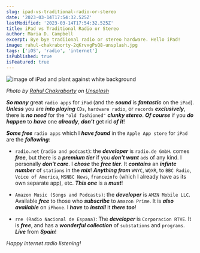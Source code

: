 ```yaml
---
slug: ipad-vs-traditional-radio-or-stereo
date: '2023-03-14T17:54:32.525Z'
lastModified: '2023-03-14T17:54:32.525Z'
title: iPad vs Traditional Radio or Stereo
author: Maria D. Campbell
excerpt: Bye bye tradiional radio or stereo hardware. Hello iPad!
image: rahul-chakraborty-2qKrvxgPsQ8-unsplash.jpg
tags: ['iOS', 'radio', 'internet']
isPublished: true
isFeatured: true
---
```


![image of iPad and plant against white background](rahul-chakraborty-2qKrvxgPsQ8-unsplash.jpg)

*Photo by [Rahul Chakraborty](https://unsplash.com/@hckmstrrahul) on [Unsplash](https://unsplash.com/photos/2qKrvxgPsQ8)*

***So many*** great `radio apps` for `iPad` (and the ***sound*** is ***fantastic*** on the `iPad`). ***Unless*** you are ***into playing*** `CDs`, `hardware radio`, or `records` ***exclusively***, there is ***no need*** for the `"old fashioned"` ***clunky stereo***. ***Of course*** if you ***do happen*** to ***have*** one ***already***, ***don't*** get rid ***of it***!

***Some free*** `radio apps` which I ***have found*** in the `Apple App store` for `iPad` are the ***following***:

- `radio.net` (`radio and podcast`): the ***developer*** is `radio.de GmbH`. comes ***free***, but there is a ***premium tier*** if you ***don't want*** `ads` of any kind. I personally ***don't care***. I ***chose*** the ***free tier***. It ***contains*** an ***infinte number*** of `stations` in the ***mix***! ***Anything from*** `WNYC`, `WQXR`, to `BBC Radio`, `Voice of America`, `MSNBC News`, `franceinfo` (which I already have as its own separate app), etc. ***This one*** is a ***must***!

- `Amazon Music (Songs and Podcasts)`: the ***developer*** is `AMZN Mobile LLC`. Available ***free*** to those who ***subscribe*** to `Amazon Prime`. It is ***also available*** on `iPhone`. I ***have*** to ***install*** it ***there too***!

- `rne (Radio Nacional de Espana)`: The ***developer*** is `Corporacion RTVE`. It is ***free***, and has a ***wonderful collection*** of `substations` and `programs`. ***Live*** from ***Spain***!

*Happy internet radio listening!*

